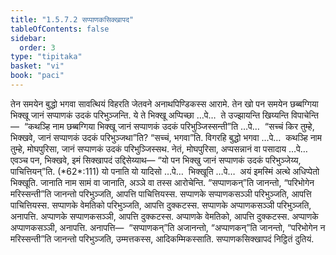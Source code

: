```yaml
---
title: "1.5.7.2 सप्पाणकसिक्खापद"
tableOfContents: false
sidebar:
  order: 3
type: "tipitaka"
basket: "vi"
book: "paci"
---
```



<DynamicBreadcrumb />

<Division number="387" book="paci">

<Paragraph number="1181" book="paci">
तेन समयेन बुद्धो भगवा सावत्थियं विहरति जेतवने अनाथपिण्डिकस्स आरामे. तेन खो पन समयेन छब्बग्गिया भिक्खू जानं सप्पाणकं उदकं परिभुञ्जन्ति.
</Paragraph>

<Paragraph number="1182" book="paci">
ये ते भिक्खू अप्पिच्छा …पे…  ते उज्झायन्ति खिय्यन्ति विपाचेन्ति—  “कथञ्हि नाम छब्बग्गिया भिक्खू जानं सप्पाणकं उदकं परिभुञ्जिस्सन्ती”ति …पे…  “सच्चं किर तुम्हे, भिक्खवे, जानं सप्पाणकं उदकं परिभुञ्जथा”ति? “सच्चं, भगवा”ति. विगरहि बुद्धो भगवा …पे…  कथञ्हि नाम तुम्हे, मोघपुरिसा, जानं सप्पाणकं उदकं परिभुञ्जिस्सथ. नेतं, मोघपुरिसा, अप्पसन्नानं वा पसादाय …पे…  एवञ्च पन, भिक्खवे, इमं सिक्खापदं उद्दिसेय्याथ—
</Paragraph>

</Division>
<Division number="388" book="paci">

<Paragraph number="1183" book="paci">
<Emphasis>“यो पन भिक्खु जानं सप्पाणकं उदकं परिभुञ्जेय्य, पाचित्तियन्”</Emphasis>ति. (*62*:<Emphasis>111</Emphasis>)
</Paragraph>

</Division>
<Division number="389" book="paci">

<Paragraph number="1184" book="paci">
<Emphasis>यो पना</Emphasis>ति यो यादिसो …पे…  <Emphasis>भिक्खू</Emphasis>ति …पे…  अयं इमस्मिं अत्थे अधिप्पेतो भिक्खूति.
</Paragraph>

<Paragraph number="1185" book="paci">
<Emphasis>जानाति</Emphasis> नाम सामं वा जानाति, अञ्ञे वा तस्स आरोचेन्ति. “सप्पाणकन्”ति जानन्तो, “परिभोगेन मरिस्सन्ती”ति जानन्तो परिभुञ्जति, आपत्ति पाचित्तियस्स.
</Paragraph>

</Division>
<Division number="390" book="paci">

<Paragraph number="1186" book="paci">
सप्पाणके सप्पाणकसञ्ञी परिभुञ्जति, आपत्ति पाचित्तियस्स. सप्पाणके वेमतिको परिभुञ्जति, आपत्ति दुक्कटस्स. सप्पाणके अप्पाणकसञ्ञी परिभुञ्जति, अनापत्ति. अप्पाणके सप्पाणकसञ्ञी, आपत्ति दुक्कटस्स. अप्पाणके वेमतिको, आपत्ति दुक्कटस्स. अप्पाणके अप्पाणकसञ्ञी, अनापत्ति.
</Paragraph>

</Division>
<Division number="391" book="paci">

<Paragraph number="1187" book="paci">
अनापत्ति—  “सप्पाणकन्”ति अजानन्तो, “अप्पाणकन्”ति जानन्तो, “परिभोगेन न मरिस्सन्ती”ति जानन्तो परिभुञ्जति, उम्मत्तकस्स, आदिकम्मिकस्साति.

</Paragraph>
</Division>

<Paragraph number="1188" type="center" book="paci">
सप्पाणकसिक्खापदं निट्ठितं दुतियं.
</Paragraph>